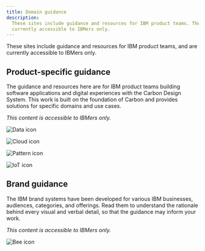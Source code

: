 ```yaml
---
title: Domain guidance
description:
  These sites include guidance and resources for IBM product teams. They are
  currently accessible to IBMers only.
---
```


<PageDescription>

These sites include guidance and resources for IBM product teams, and are
currently accessible to IBMers only.

</PageDescription>

## Product-specific guidance

The guidance and resources here are for IBM product teams building software
applications and digital experiences with the Carbon Design System. This work is
built on the foundation of Carbon and provides solutions for specific domains
and use cases.

_This content is accessible to IBMers only._

<Row className="resource-card-group">
<Column colLg={4} colMd={4} noGutterSm>
  <ResourceCard
    subTitle="Cloud Data & AI"
    href="https://pages.github.ibm.com/cdai-design/pal/"
    >

![Data icon](images/ibm-cloud.svg)

  </ResourceCard>
</Column>
<Column colLg={4} colMd={4} noGutterSm>
  <ResourceCard
    subTitle="Cloud Pattern and Asset Library"
    href="https://pages.github.ibm.com/ibmcloud/pal/"
    >

![Cloud icon](images/ibm-cloud.svg)

  </ResourceCard>
</Column>
<Column colLg={4} colMd={4} noGutterSm>
  <ResourceCard
    subTitle="Watson Health"
    href="https://pages.github.ibm.com/Watson-Health/index.html"
    >

![Pattern icon](images/watson.svg)

  </ResourceCard>
</Column>
<Column colLg={4} colMd={4} noGutterSm>
  <ResourceCard
    subTitle="Watson IoT Design"
    href="https://pages.github.ibm.com/Watson-IoT/IoT-Design-Site/"
    >

![IoT icon](images/watson.svg)

  </ResourceCard>

</Column>
</Row>

## Brand guidance

The IBM brand systems have been developed for various IBM businesses, audiences,
categories, and offerings. Read them to understand the rationale behind every
visual and verbal detail, so that the guidance may inform your work.

_This content is accessible to IBMers only._

<Row className="resource-card-group">
<Column colLg={4} colMd={4} noGutterSm>
  <ResourceCard
    subTitle="IBM Brand Systems"
    href="https://www.ibm.com/brand/systems"
    >

![Bee icon](images/bee.svg)

  </ResourceCard>

</Column>
</Row>
